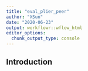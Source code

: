 ```yaml
---
title: "eval_plier_peer"
author: "XSun"
date: "2020-06-23"
output: workflowr::wflow_html
editor_options:
  chunk_output_type: console
---
```


## Introduction

```r

```

